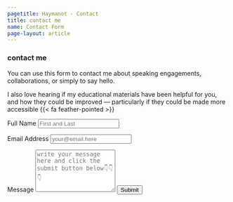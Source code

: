 ```yaml
---
pagetitle: Haymanot - Contact
title: contact me
name: Contact Form
page-layout: article
---
```


::: {.grid}

::: {.g-col-5 #note}

### contact me

You can use this form to contact me about speaking engagements, collaborations, or simply to say hello.

I also love hearing if my educational materials have been helpful for you, and how they could be improved &#8212; particularly if they could be made more accessible {{< fa feather-pointed >}}
:::


::: {.g-col-6 #form}

<form action="https://formspree.io/f/xvgpaygj" method="POST">


<label for="full-name">Full Name</label>
<input type="text" name="name" id="full-name" class="form-control" placeholder="First and Last" required>

<label for="email-address">Email Address</label>
<input type="email" name="_replyto" id="email-address" class="form-control" placeholder="your@email.here" required>

<label for="message">Message</label>
  <textarea rows="6" name="message" id="message" class="form-control" placeholder="write your message here and click the submit button below👇👇👇" required></textarea>

<button type="submit" class="btn btn-primary mt-4">Submit</button>
</form>
:::



:::
<!-- end grid -->
